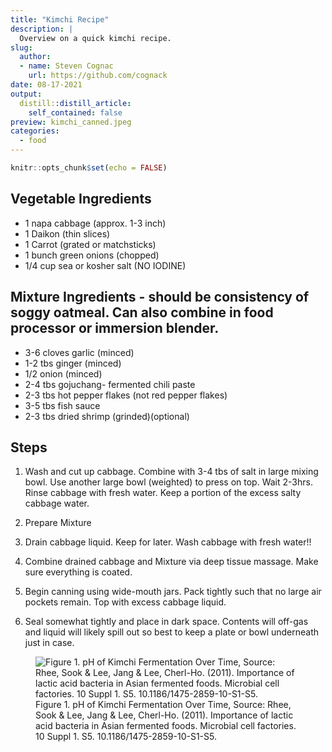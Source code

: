 ```yaml
---
title: "Kimchi Recipe"
description: |
  Overview on a quick kimchi recipe.
slug:
  author:
  - name: Steven Cognac
    url: https://github.com/cognack
date: 08-17-2021
output:
  distill::distill_article:
    self_contained: false
preview: kimchi_canned.jpeg
categories:
  - food
---
```



```r
knitr::opts_chunk$set(echo = FALSE)
```


## Vegetable Ingredients
 - 1 napa cabbage (approx. 1-3 inch)
 - 1 Daikon (thin slices)
 - 1 Carrot (grated or matchsticks)
 - 1 bunch green onions (chopped)
 - 1/4 cup sea or kosher salt (NO IODINE)


## Mixture Ingredients - should be consistency of soggy oatmeal. Can also combine in food processor or immersion blender.

 - 3-6  cloves garlic (minced)
 - 1-2 tbs ginger (minced)
 - 1/2 onion (minced)
 - 2-4 tbs gojuchang- fermented chili paste
 - 2-3 tbs hot pepper flakes (not red pepper flakes)
 - 3-5 tbs fish sauce
 - 2-3 tbs dried shrimp (grinded)(optional)

## Steps
 1) Wash and cut up cabbage. Combine with 3-4 tbs of salt in large mixing bowl. Use another large bowl (weighted) to press on top. Wait 2-3hrs. Rinse cabbage with fresh water.  Keep a portion of the excess salty cabbage water.

 2) Prepare Mixture

 3) Drain cabbage liquid. Keep for later. Wash cabbage with fresh water!!
 
 4) Combine drained cabbage and Mixture via deep tissue massage. Make sure everything is coated.

 5) Begin canning using wide-mouth jars. Pack tightly such that no large air pockets remain. Top with excess cabbage liquid.

 6) Seal somewhat tightly and place in dark space. Contents will off-gas and liquid will likely spill out so best to keep a plate or bowl underneath just in case.

 


![Figure 1. pH of Kimchi Fermentation Over Time, Source: Rhee, Sook & Lee, Jang & Lee, Cherl-Ho. (2011). Importance of lactic acid bacteria in Asian fermented foods. Microbial cell factories. 10 Suppl 1. S5. 10.1186/1475-2859-10-S1-S5.](pH-kimchi-fermentation-Adapted.png)




